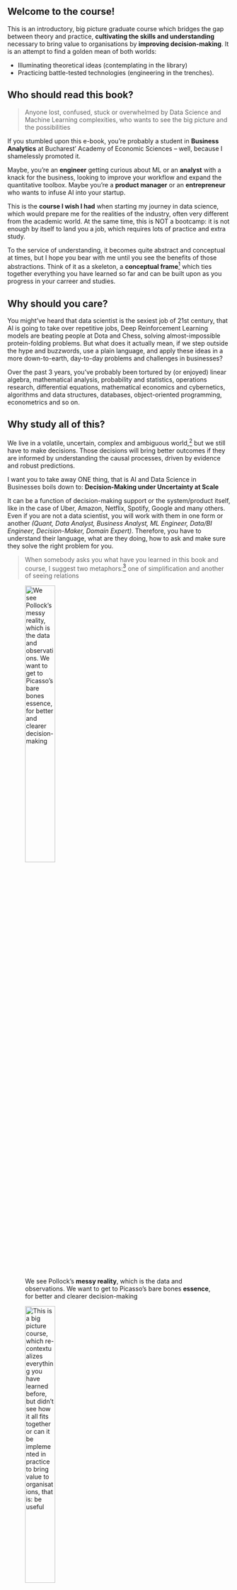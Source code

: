 ## Welcome to the course! {.unnumbered}


This is an introductory, big picture graduate course which bridges the gap between theory and practice, **cultivating the skills and understanding** necessary to bring value to organisations by **improving decision-making**. It is an attempt to find a golden mean of both worlds: 

- Illuminating theoretical ideas (contemplating in the library)
- Practicing battle-tested technologies (engineering in the trenches).


::: {.callout-tip}
## Who should read this book? 

> Anyone lost, confused, stuck or overwhelmed by Data Science and Machine Learning complexities, who wants to see the big picture and the possibilities

If you stumbled upon this e-book, you're probably a student in **Business Analytics** at Bucharest' Academy of Economic Sciences -- well, because I shamelessly promoted it. 

Maybe, you're an **engineer** getting curious about ML or an **analyst** with a knack for the business, looking to improve your workflow and expand the quantitative toolbox. Maybe you're a **product manager** or an **entrepreneur** who wants to infuse AI into your startup.
:::


This is the **course I wish I had** when starting my journey in data science, which would prepare me for the realities of the industry, often very different from the academic world. At the same time, this is NOT a bootcamp: it is not enough by itself to land you a job, which requires lots of practice and extra study. 

To the service of understanding, it becomes quite abstract and conceptual at times, but I hope you bear with me until you see the benefits of those abstractions. Think of it as a skeleton, a **conceptual frame**[^meta-course] which ties together everything you have learned so far and can be built upon as you progress in your carreer and studies.

[^meta-course]: This course stands on the "shoulders of giants", and I can only aspire to get to the level of clarity and rigor provided by Hastie/Tibshirani or Andrew Ng. However, there is too much content out there, and the roadmap provided here should help you navigate it and find the shortest path towards better decisions in your firm.


## Why should you care?

You might've heard that data scientist is the sexiest job of 21st century, that AI is going to take over repetitive jobs, Deep Reinforcement Learning models are beating people at Dota and Chess, solving almost-impossible protein-folding problems. But what does it actually mean, if we step outside the hype and buzzwords, use a plain language, and apply these ideas in a more down-to-earth, day-to-day problems and challenges in businesses?

Over the past 3 years, you've probably been tortured by (or enjoyed) linear algebra, mathematical analysis, probability and statistics, operations research, differential equations, mathematical economics and cybernetics, algorithms and data structures, databases, object-oriented programming, econometrics and so on. 

::: {.callout-tip}
## Why study all of this?
 We live in a volatile, uncertain, complex and ambiguous world,[^vuca] but we still have to make decisions. Those decisions will bring better outcomes if they are informed by understanding the causal processes, driven by evidence and robust predictions.

 I want you to take away ONE thing, that is AI and Data Science in Businesses boils down to: 
**Decision-Making under Uncertainty at Scale**
:::

[^vuca]: [VUCA: a mental model to better understand the world](https://www.vuca-world.org/where-does-the-term-vuca-come-from/)


It can be a function of decision-making support or the system/product itself, like in the case of Uber, Amazon, Netflix, Spotify, Google and many others. Even if you are not a data scientist, you will work with them in one form or another *(Quant, Data Analyst, Business Analyst, ML Engineer, Data/BI Engineer, Decision-Maker, Domain Expert)*. Therefore, you have to understand their language, what are they doing, how to ask and make sure they solve the right problem for you.

> When somebody asks you what have you learned in this book and course, I suggest two metaphors:[^metaphor] one of simplification and another of seeing relations

::: {layout="[29, -10, 40]"}
![We see Pollock's **messy reality**, which is the data and observations. We want to get to Picasso's bare bones **essence**, for better and clearer decision-making](01_fundamentals/logo.jpeg "Reality"){width="40%"}

![This is a **big picture** course, which re-contextualizes everything you have learned before, but didn't see how it all fits together or can it be implemented in practice to bring value to organisations, that is: be useful](01_fundamentals/elephant-blind.jpeg){width="40%"}
:::

[^metaphor]: Due to my recent philosophical readings, some of the language here has a very specific meaning, which is totally outside the scope. For the curious, I will write a few blog posts outlining some philosophical arguments which struck a chord in me and which I found tremenously useful in day-to-day life.  


## Cybernetics Done Right

::: {.callout-warning}
The idea behind **Cybernetics** curriculum is great: an **interdisciplinary** approach to solving complex economic problems, that is what we know today as **weak/specialised AI**[^dsc]. 

Unfortunately, the execution is extremely difficult to pull off without a consistent vision, expertise and an account of recent developments. It is even more difficult to put those 80's models in practice, especially in a data-driven age.
:::

[^dsc]: Or data science, if you wish -- at the intersection of computer science, domain expertise (economics), statistics and mathematics. We will dive in more detail and nuance in our first lectures.

Let's go back to the burning question: what I wish I had in a course? It is hard to teach these topics in a way which is both theoretically sound and can be immediately applied. 

After recognizing that there is no silver bullet, my conclusion is that following the principles outlined below consistently, dramatically increases the chances of preparing a new generation ready to tackle the messy, ill-defined problems we encounter.

- Provide motivation for **why** something is important (a field, theory, model, method, technology)
- Discuss **practical applications** and challenges the firms face, from an insider's perspective: 
    - Applications are based on realistic or real data, which can be messy, hard to access, biased and incomplete
    - Coding up the solutions and software implementations, with the real-world challenges of deploying models and improving decision making
- Develop a **conceptual undestanding**, an intuition about the problem and the "tool" we think is appropriate in tackling it:
    - Present the tool theoretically rigorous and sound, but **only where it matters** 
    - Leverage previous mathematical, statistical, and domain knowledge
    - For the mathematically inclined, add some elements of abstract math to understand the underlying foundations of these methods and models
- Use **simulations** as a safe playground [^playground] that we control, to get a feel for the behavior of models and algorithms.
    - Implement those in code using best practices, as an engineering exercise
    - With lots of visualization, especially interactive ones

[^playground]: I often find myself truly understanding something, only after I code it up and understand the "mechanics" (of a model) well, then try to think of how I would apply it in practice, in different contexts. This hints to the idea that we need some complementary background and tools, some of them right from the beginning of higher education.

## Your Unorthodox Guide

Think of me as an industry expert,[^bizovi-img] not an academic pushing you to do homework. Think of the course as a summer school or workshop, rather than required credits and another exam to pass. Here are a few relevant facts about me:

[^bizovi-img]: ![See one of my conference talks at BigDataWeek, intended for a mixed tech/business audience: [Pragmatic AI in Google Cloud Platform](https://www.youtube.com/watch?v=02NPR_nDaxQ)](01_fundamentals/me.jpeg "Reality"){width="90%"}


- Graduate of Cybernetics (2017) and Quantitative Economics (2019)
    - Did some research in Complex Systems, Agent-Based Modeling, Systems' Dynamics, and Heterodox Economics, which was lots of fun
    - My serious work was at the intersection of Bayesian Statistics and Machine Learning (thesis, dissertation)
- Head of Data Science [^linkedin] at AdoreMe Tech, with the firm since 2016
    - Lingerie e-commerce in the U.S., with a PAYG, subscription and try-at-home business models
    - $250m revenue in 2022, acquired by Victoria's Secret
    - 70 tech people in Bucharest, over 300 employees
    - My work involves AI Strategy, Product Management, ML Systems Design
- Some typical applications of AI in an e-commerce I contributed to:
    - Demand Planning and Inventory Optimization systems to prevent lost sales and excess inventory
    - Recommender Systems to help users find relevant, personalized items and bundles
    - Marketing optimizations in Acquisition/Advertisement, Engagement, CRM, Merchandising, Pricing and Promotion
- Hobbies:
    - Reading about "Philosophy as a Way of Life" & Cognitive Science
    - Painting, Hiking, Jazz/Classical/Metal
    - Played chess professionally, but that much stress isn't worth it


[^linkedin]: You can reach to me on Linkedin [here](https://www.linkedin.com/in/bizovi-mihai-56982abb/), although the state of the platform drifted a long time ago from the professionals' network to business influencers' and vendors' social media 

## Course Roadmap

We start the course with a first lecture, in which we explore the context of data science in businesses, figure out what does AI mean, and where is it useful. Then, we review important statisical concepts and tools, exapting/repurposing them for our objectives, while remembering the hell we needed those in the first place. 

Next, we move on to A/B testing and towards a mindset of causal inference. Once you get a taste of decisions with high stakes, we switch to a predictive, Machine Learning perspective and walk through our workhorse models, which should serve us decades ahead in a wide range of applications: both predictive and exploratory.

Did you get comfortable with ML? Good, because it's time to acknowledge the limitations and get more powerful tools from causal inference, when A/B tests and randomised experiments are unfeasible or unethical, but we can leverage naturally-occuring experiments. This is truly challenging: it is an art and science, in contrast with the auto-magic pattern recognition of ML. It requires deep thinking and understanding.

The icing on the cake is miscellaneous topics dear to me and usually not covered in such a course: Demand Forecasting, Recommender Systems, and Natural Language Processing. All extremely useful in business contexts, but significant tweaks are needed to the models discussed before.

```mermaid
%%| label: fig-mermaid
%%| fig-width: 6
%%| fig-cap: |
%%|   Don't let the sheer diversity and breadth of topics intimidate you, 
%%|   as we'll go step by step through each aspect, explaining the why and how.
%%|   In one way or another, there is little you haven't seen here, however the way
%%|   we tie it all together IS challenging.

flowchart TD
  DSc(Decision-Making Under Uncertainty at Scale) -- understanding  --> Stat(Stat Fundamentals) 
  DSc -- business context  --> VUCA[V.U.C.A.] --> App(Applications) --> R[Role in firms] --> PML(ML Process) --> PS(Stat process)
  Stat --> Prob(Probability) --> Es(Estimators) --> Boot(Bootstrap) --> AB(A/B Testing) -- optional --> ExpD[/Causality/]

  DSc -- skills/labs  --> Eng(Engineering) --> Data(Data Wrangling) --> Repr[Reproducibility] --> Pipe(Pipelines) -- advanced --> FS[/Full Stack Apps/]
  ML --> Class(Bayes Classifiers) --> GLM(GLMs) --> T(Tree-based Ensembles) -- advanced --> Caus(Hierarchical Models) --> Misc[/Time Series and Misc/]

  DSc -- workhorse models  --> ML(Statistical Learning) --> Unsup(Dimensionality Reduction) --> Clust(Clustering) -- optional --> RS[/RecSys/] --> Text[/NLP Embeddings/]
```

If you ask what is that engineering branch, you're totally right! During the labs we'll build from the ground up a tech stack for reproducible data analysis, model and data pipelines, culminating in a full-stack data app (with user interface, backend, database), which solves a real-world problem. 

That is your final project for the course and something you can brag about in your portfolio and github profile. It sounds complicated, but we have the tools to make it easy for us, step-by-step. Don't worry about getting everything right, but focus on a problem and single area from the course you're passionate about: be it data visualization, ML, statistics or sheer engineering curiosity.

## Schedule and Admin

The final grade shouldn't be a reason why you're in this course, but if you need more structure, here's the evaluation criteria below. Attendence is not mandatory, but highly beneficial for the professional development.

- Lab 50%: for the full stack data app
    - Risky/interesting/creative projects will be rewarded
    - Focus on quality over quantity, one thing done well rather than trying to apply half of the models discussed in the course.
    - Pitch of at most 1 (one) page: what it does and why did you build it
- Final Exam 50%: Focused on conceptual understanding: 
    - There will be no problems to solve by hand.
    - Try to be succint and clear
    - Think for yourself, zero-tolerance policy for cheating



|  Course/Lab  | Title                   | Keywords            | Comments |
|--------------|-------------------------|---------------------|-------|
| C1 (09 Dec) | Data Science in Context | AI, ML, Uncertainty, The Process | discussion, use-cases |
| C2 (09 Dec) | Fundamentals of Statistics | Probability triples, Properties of Estimators    | logistics, admin |
| S1 (10 Dec) | Set Up the Environment   | Command Line, R, RStudio, Renv, Python, JupyterLab, Quarto, github, RStudio | a good setup is a prerequisite for painless labs |
| S2 (10 Dec) | Tidyverse, warm-up      | ggplot2, quarto, arrow, duckdb | practice and learn some new packages |




<!-- Data Science Context, in Business, Interdisciplinarity --->
[^pragmatic-ai-gcp]: M. Bizovi - [Pragmatic AI in Google Cloud Platform](https://www.youtube.com/watch?v=02NPR_nDaxQ)
[^jordan-ai]: K. Pretz - [Stop Calling Everything AI](https://spectrum-ieee-org.cdn.ampproject.org/c/s/spectrum.ieee.org/amp/stop-calling-everything-ai-machinelearning-pioneer-says-2652904044), Machine-Learning Pioneer Says 
[^jordan-revolution]:  M. Jordan - [Artificial  Intelligence](https://hdsr.mitpress.mit.edu/pub/wot7mkc1/release/9): The Revolution Hasn’t Happened Yet
[^cassie-mfml]: C.Kozyrkov - [Making Friends with Machine Learning](https://youtube.com/playlist?list=PLRKtJ4IpxJpDxl0NTvNYQWKCYzHNuy2xG)
[^cassie-ref]: C. Kozyrkov (Chief Decision Scientist @Google) - https://kozyrkov.medium.com/ 
[^cassie-ai-def]: C. Kozyrkov - [AI is decision-making at scale](https://www.youtube.com/watch?v=bCjMhZZYlP4)
[^cassie-steps]: C.Kozyrkov - [12 Steps to Applied AI](https://medium.com/swlh/12-steps-to-applied-ai-2fdad7fdcdf3)
[^pair]: People and AI Research @Google - [Guidebook](https://pair.withgoogle.com/guidebook/)
[^mit-ai-covid]: W.Heaven - [Hundreds of AI tools have been built to catch covid. None of them helped.](https://www.technologyreview.com/2021/07/30/1030329/machine-learning-ai-failed-covid-hospital-diagnosis-pandemic/)
[^war-wrong-problem]:  V. Warmerdam - [The profession of solving the wrong problem](https://www.youtube.com/watch?v=kYMfE9u-lMo)
[^war-stupidity]: V. Warmerdam - [How to Constrain Artificial Stupidity](https://www.youtube.com/watch?v=Z8MEFI7ZJlA)

[^37]: Thoen - [Agile Data Science with R](https://edwinth.github.io/ADSwR/index.html)
